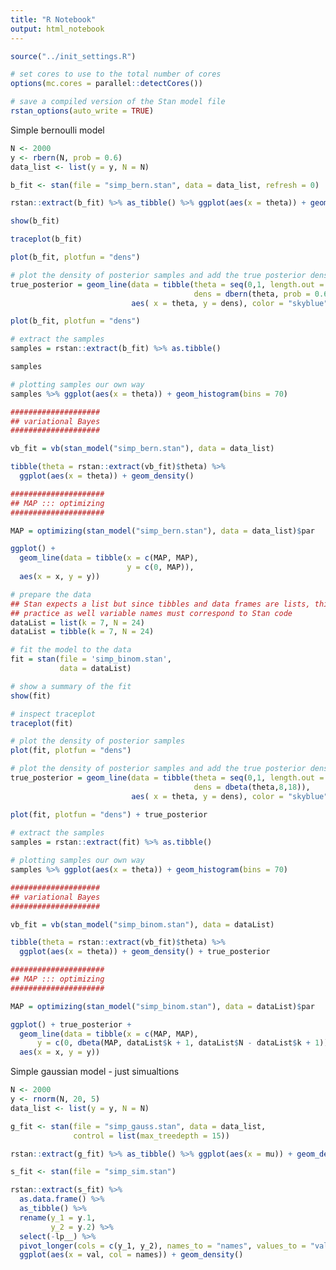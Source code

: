 ```yaml
---
title: "R Notebook"
output: html_notebook
---
```



```r

source("../init_settings.R")

# set cores to use to the total number of cores
options(mc.cores = parallel::detectCores()) 

# save a compiled version of the Stan model file
rstan_options(auto_write = TRUE)

```

Simple bernoulli model

```r

N <- 2000
y <- rbern(N, prob = 0.6)
data_list <- list(y = y, N = N)

b_fit <- stan(file = "simp_bern.stan", data = data_list, refresh = 0)

rstan::extract(b_fit) %>% as_tibble() %>% ggplot(aes(x = theta)) + geom_density()

show(b_fit)

traceplot(b_fit)

plot(b_fit, plotfun = "dens")

# plot the density of posterior samples and add the true posterior density
true_posterior = geom_line(data = tibble(theta = seq(0,1, length.out = 1000),
                                         dens = dbern(theta, prob = 0.6)), 
                           aes( x = theta, y = dens), color = "skyblue", size = 1)

plot(b_fit, plotfun = "dens")

# extract the samples
samples = rstan::extract(b_fit) %>% as.tibble()

samples

# plotting samples our own way
samples %>% ggplot(aes(x = theta)) + geom_histogram(bins = 70)

####################
## variational Bayes
####################

vb_fit = vb(stan_model("simp_bern.stan"), data = data_list)

tibble(theta = rstan::extract(vb_fit)$theta) %>% 
  ggplot(aes(x = theta)) + geom_density()

#####################
## MAP ::: optimizing
#####################

MAP = optimizing(stan_model("simp_bern.stan"), data = data_list)$par

ggplot() +  
  geom_line(data = tibble(x = c(MAP, MAP), 
                          y = c(0, MAP)),
  aes(x = x, y = y))

```

```r

# prepare the data
## Stan expects a list but since tibbles and data frames are lists, this often works in 
## practice as well variable names must correspond to Stan code
dataList = list(k = 7, N = 24)
dataList = tibble(k = 7, N = 24)

# fit the model to the data
fit = stan(file = 'simp_binom.stan',
           data = dataList)

# show a summary of the fit
show(fit)

# inspect traceplot
traceplot(fit)

# plot the density of posterior samples
plot(fit, plotfun = "dens")

# plot the density of posterior samples and add the true posterior density
true_posterior = geom_line(data = tibble(theta = seq(0,1, length.out = 1000),
                                         dens = dbeta(theta,8,18)), 
                           aes( x = theta, y = dens), color = "skyblue", size = 1)

plot(fit, plotfun = "dens") + true_posterior
  
# extract the samples
samples = rstan::extract(fit) %>% as.tibble()

# plotting samples our own way
samples %>% ggplot(aes(x = theta)) + geom_histogram(bins = 70)

####################
## variational Bayes
####################

vb_fit = vb(stan_model("simp_binom.stan"), data = dataList)

tibble(theta = rstan::extract(vb_fit)$theta) %>% 
  ggplot(aes(x = theta)) + geom_density() + true_posterior

#####################
## MAP ::: optimizing
#####################

MAP = optimizing(stan_model("simp_binom.stan"), data = dataList)$par

ggplot() + true_posterior + 
  geom_line(data = tibble(x = c(MAP, MAP), 
      y = c(0, dbeta(MAP, dataList$k + 1, dataList$N - dataList$k + 1))),
  aes(x = x, y = y))

```


Simple gaussian model - just simualtions


```r

N <- 2000
y <- rnorm(N, 20, 5)
data_list <- list(y = y, N = N)

g_fit <- stan(file = "simp_gauss.stan", data = data_list,
              control = list(max_treedepth = 15))

rstan::extract(g_fit) %>% as_tibble() %>% ggplot(aes(x = mu)) + geom_density()

```

```r


s_fit <- stan(file = "simp_sim.stan")

rstan::extract(s_fit) %>%
  as.data.frame() %>%
  as_tibble() %>%
  rename(y_1 = y.1,
         y_2 = y.2) %>%
  select(-lp__) %>%
  pivot_longer(cols = c(y_1, y_2), names_to = "names", values_to = "val") %>%
  ggplot(aes(x = val, col = names)) + geom_density()

```

